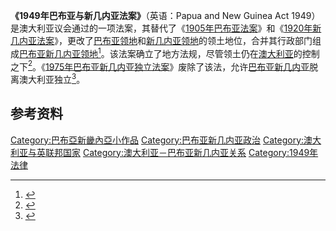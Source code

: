 {{Infobox legislation
| short_title = 1949年巴布亚与新几内亚法案
| legislature = [[澳大利亚议会|澳大利亚议会]]
| image = Coat of Arms of Australia.svg
| long_title = 一项准许将新几内亚领地置于国际托管制度之下，为巴布亚领地和新几内亚领地提供管辖及其他目的的法案
| introduced_by = 
| datepassed =
| royal_assent = 1949年3月25日
| date_commenced = 1949年7月1日
| date_repealed = 1975年9月9日
| repealed_by = [[1975年巴布亚新几内亚独立法案|1975年巴布亚新几内亚独立法案]]
| status = Repealed
}}
'''《1949年巴布亚与新几内亚法案》'''（英语：Papua and New Guinea Act 1949）是澳大利亚议会通过的一项法案，其替代了《[[1905年巴布亚法案|1905年巴布亚法案]]》和《[[1920年新几内亚法案|1920年新几内亚法案]]》，更改了[[巴布亚领地|巴布亚领地]]和[[新几内亚领地|新几内亚领地]]的领土地位，合并其行政部门组成[[巴布亚新几内亚领地|巴布亚新几内亚领地]]<ref>{{cite web |title=Papua and New Guinea. No. 9 of 1949 |url=http://www.austlii.edu.au/au/legis/cth/num_act/panga194991949204/panga194991949204.pdf |website=austlii.edu.au. |access-date=2021-02-21 |archive-date=2020-11-13 |archive-url=https://web.archive.org/web/20201113175500/http://www.austlii.edu.au/au/legis/cth/num_act/panga194991949204/panga194991949204.pdf |dead-url=no }}</ref>。该法案确立了地方法规，尽管领土仍在[[澳大利亚|澳大利亚]]的控制之下<ref>{{cite web |title=U.S. Relations With Papua New Guinea |url=https://2009-2017.state.gov/r/pa/ei/bgn/2797.htm |website=2009-2017.state.gov |access-date=2021-02-21 |archive-date=2020-10-23 |archive-url=https://web.archive.org/web/20201023200848/https://2009-2017.state.gov/r/pa/ei/bgn/2797.htm |dead-url=no }}</ref>。《[[1975年巴布亚新几内亚独立法案|1975年巴布亚新几内亚独立法案]]》废除了该法，允许[[巴布亚新几内亚|巴布亚新几内亚]]脱离澳大利亚独立<ref>{{cite web |title=Papua New Guinea Independence Act 1975 |url=https://www.legislation.gov.au/Details/C2004A01408/ |website=www.legislation.gov.au |access-date=2021-02-21 |archive-date=2021-05-27 |archive-url=https://web.archive.org/web/20210527082105/https://www.legislation.gov.au/Details/C2004A01408 |dead-url=no }}</ref>。

== 参考资料 ==

{{reflist}}

{{PapuaNewGuinea-stub}}

[[Category:巴布亞新畿內亞小作品|Category:巴布亞新畿內亞小作品]]
[[Category:巴布亚新几内亚政治|Category:巴布亚新几内亚政治]]
[[Category:澳大利亚与英联邦国家|Category:澳大利亚与英联邦国家]]
[[Category:澳大利亚－巴布亚新几内亚关系|Category:澳大利亚－巴布亚新几内亚关系]]
[[Category:1949年法律|Category:1949年法律]]